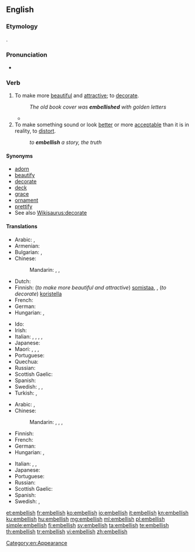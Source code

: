 ==English==

===Etymology===
{{borrowing|fro|embellir|lang=en}}.

===Pronunciation===
* {{IPA|/ɪmˈbɛlɪʃ/|lang=en}}

===Verb===
{{en-verb|es}}

# To make more [[beautiful]] and [[attractive]]; to [[decorate]].
#: ''The old book cover was '''embellished''' with golden letters''
#* {{quote-news
|year=2012
|date=December 29
|author=Paul Doyle
|title=Arsenal's Theo Walcott hits hat-trick in thrilling victory over Newcastle
|work=The Guardian
|url=http://www.guardian.co.uk/football/2012/dec/29/arsenal-newcastle-united-premier-league
|page=
|passage=Podolski gave Walcott a chance to further '''embellish''' Arsenal's first-half performance when he eluded James Perch and slipped the ball through to the striker.}}
# To make something sound or look [[better]] or more [[acceptable]] than it is in reality, to [[distort]].
#: ''to '''embellish''' a story, the truth''

====Synonyms====
* [[adorn]]
* [[beautify]]
* [[decorate]]
* [[deck]]
* [[grace]]
* [[ornament]]
* [[prettify]]
* See also [[Wikisaurus:decorate]]

====Translations====
{{trans-top|To make more beautiful and attractive; to decorate}}
* Arabic: {{t+|ar|جمل|tr=jámmala}}, {{t|ar|زخرف|tr=zákhrafa}}
* Armenian: {{t|hy|զարդարել}}
* Bulgarian: {{t+|bg|украсявам|sc=Cyrl}}, {{t+|bg|разкрасявам|sc=Cyrl}}
* Chinese:
*: Mandarin: {{t+|cmn|美化|tr=měihuà|sc=Hani}}, {{t+|cmn|修飾|sc=Hani}}, {{t+|cmn|修饰|tr=xiūshì|sc=Hani}}
* Dutch: {{t+|nl|verfraaien}}
* Finnish: (''to make more beautiful and attractive'') [[somistaa]], {{t|fi|kaunistaa}}, (''to decorate'') [[koristella]]
* French: {{t+|fr|embellir}}
* German: {{t+|de|schmücken}}
* Hungarian: {{t+|hu|díszít}}, {{t+|hu|szépít}}
{{trans-mid}}
* Ido: {{t+|io|beleskar}}
* Irish: {{t|ga|maisigh}}
* Italian: {{t+|it|abbellire}}, {{t|it|agghindare}}, {{t|it|impreziosire}}, {{t+|it|adornare}}, {{t|it|infronzolare}}
* Japanese: {{t|ja|飾る|tr=かざる, kazaru}}
* Maori: {{t|mi|maihi}}, {{t|mi|whakarārakai}}, {{t|mi|whakarākai}}, {{t|mi|whakarākei}}
* Portuguese: {{t+|pt|embelezar}}
* Quechua: {{t+|qu|achalay}}
* Russian: {{t+|ru|украшать|tr=ukrašát'}}
* Scottish Gaelic: {{t|gd|sgeadaich}}
* Spanish: {{t+|es|embellecer}}
* Swedish: {{t+|sv|försköna}}, {{t+|sv|förfina}}, {{t+|sv|utsmycka}}
* Turkish: {{t+|tr|süslemek}}, {{t+|tr|güzelleştirmek}}
{{trans-bottom}}

{{trans-top|To make something sound or look better or more acceptable than it is in reality, to distort}}
* Arabic: {{t+|ar|جمل|tr=jámmala}}, {{t|ar|زخرف|tr=zákhrafa}}
* Chinese:
*: Mandarin: {{t|cmn|點綴|sc=Hani}}, {{t+|cmn|点缀|tr=diǎnzhui|sc=Hani}}, {{t+|cmn|修飾|sc=Hani}}, {{t+|cmn|修饰|tr=xiūshì|sc=Hani}}
* Finnish: {{t|fi|kaunistella}}
* French: {{t+|fr|embellir}}
* German: {{t+|de|ausschmücken}}
* Hungarian: {{t+|hu|szépít}}, {{t+|hu|kiszínez}}
{{trans-mid}}
* Italian: {{t|it|imbellettare}}, {{t+|it|abbellire}}, {{t|it|impreziosire}}
* Japanese: {{t|ja|尾鰭を付ける|tr=おひれをつける, ohire-o tsukeru}}
* Portuguese: {{t+|pt|embelezar}}
* Russian: {{t+|ru|приукрашивать|tr=priukrášivat'}}
* Scottish Gaelic: {{t|gd|sgeadaich}}
* Spanish: {{t+|es|adornar}}
* Swedish: {{t+|sv|försköna}}, {{t+|sv|utsmycka}}
{{trans-bottom}}

[[Category:en:Appearance]]

[[et:embellish]]
[[fr:embellish]]
[[ko:embellish]]
[[io:embellish]]
[[it:embellish]]
[[kn:embellish]]
[[ku:embellish]]
[[hu:embellish]]
[[mg:embellish]]
[[ml:embellish]]
[[pl:embellish]]
[[simple:embellish]]
[[fi:embellish]]
[[sv:embellish]]
[[ta:embellish]]
[[te:embellish]]
[[th:embellish]]
[[tr:embellish]]
[[vi:embellish]]
[[zh:embellish]]